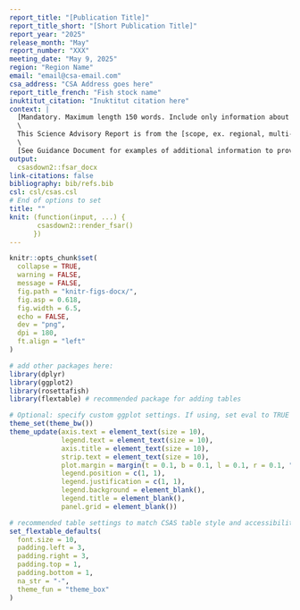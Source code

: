 ```yaml
---
report_title: "[Publication Title]"
report_title_short: "[Short Publication Title]"
report_year: "2025"
release_month: "May"
report_number: "XXX"
meeting_date: "May 9, 2025"
region: "Region Name"
email: "email@csa-email.com"
csa_address: "CSA Address goes here"
report_title_french: "Fish stock name"
inuktitut_citation: "Inuktitut citation here"
context: |
  [Mandatory. Maximum length 150 words. Include only information about the request for advice, including the meeting objectives and the date of the peer-review meeting.] [Include link to IFMP/rebuilding/management plan(s)]\
  \
  This Science Advisory Report is from the [scope, ex. regional, multi-regional, national] peer review of [meeting date and title (e.g., regional peer review of January 25,&nbsp;2011 on the Assessment of Quebec Inshore Waters Softshell Clam)The meeting process, date and title **MUST BE EXACTLY** as they appear for the meeting on the Science Advisory Schedule]. [Include link to IFMP/rebuilding plan] Additional publications from this meeting will be posted on the [Fisheries and Oceans Canada (DFO) Science Advisory Schedule](http://www.isdm-gdsi.gc.ca/csas-sccs/applications/events-evenements/index-eng.asp) as they become available.\
  \
  [See Guidance Document for examples of additional information to provide in the Context section.]
output:
  csasdown2::fsar_docx
link-citations: false
bibliography: bib/refs.bib
csl: csl/csas.csl
# End of options to set
title: ""
knit: (function(input, ...) {
       csasdown2::render_fsar()
      })
---
```


```r
knitr::opts_chunk$set(
  collapse = TRUE,
  warning = FALSE,
  message = FALSE,
  fig.path = "knitr-figs-docx/",
  fig.asp = 0.618,
  fig.width = 6.5,
  echo = FALSE,
  dev = "png",
  dpi = 180,
  ft.align = "left"
)
```

```r
# add other packages here:
library(dplyr)
library(ggplot2)
library(rosettafish)
library(flextable) # recommended package for adding tables
```


```r
# Optional: specify custom ggplot settings. If using, set eval to TRUE
theme_set(theme_bw())
theme_update(axis.text = element_text(size = 10),
             legend.text = element_text(size = 10),
             axis.title = element_text(size = 10),
             strip.text = element_text(size = 10),
             plot.margin = margin(t = 0.1, b = 0.1, l = 0.1, r = 0.1, "cm"),
             legend.position = c(1, 1),
             legend.justification = c(1, 1),
             legend.background = element_blank(),
             legend.title = element_blank(),
             panel.grid = element_blank())
```


```r
# recommended table settings to match CSAS table style and accessibility standards
set_flextable_defaults(
  font.size = 10,
  padding.left = 3, 
  padding.right = 3, 
  padding.top = 1, 
  padding.bottom = 1,
  na_str = "-",
  theme_fun = "theme_box"
)
```

